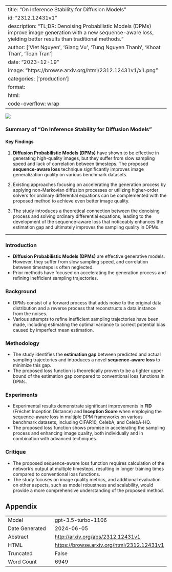 
---
title: "On Inference Stability for Diffusion Models"
id: "2312.12431v1"
description: "TL;DR: Denoising Probabilistic Models (DPMs) improve image generation with a new sequence-aware loss, yielding better results than traditional methods."
author: ['Viet Nguyen', 'Giang Vu', 'Tung Nguyen Thanh', 'Khoat Than', 'Toan Tran']
date: "2023-12-19"
image: "https://browse.arxiv.org/html/2312.12431v1/x1.png"
categories: ['production']
format:
  html:
    code-overflow: wrap
---

![](https://browse.arxiv.org/html/2312.12431v1/x1.png)

### Summary of "On Inference Stability for Diffusion Models"

#### Key Findings
1. **Diffusion Probabilistic Models (DPMs)** have shown to be effective in generating high-quality images, but they suffer from slow sampling speed and lack of correlation between timesteps. The proposed **sequence-aware loss** technique significantly improves image generalization quality on various benchmark datasets.
  
2. Existing approaches focusing on accelerating the generation process by applying non-Markovian diffusion processes or utilizing higher-order solvers for ordinary differential equations can be complemented with the proposed method to achieve even better image quality.

3. The study introduces a theoretical connection between the denoising process and solving ordinary differential equations, leading to the development of the sequence-aware loss that noticeably enhances the estimation gap and ultimately improves the sampling quality in DPMs.

---

### Introduction
- **Diffusion Probabilistic Models (DPMs)** are effective generative models. However, they suffer from slow sampling speed, and correlation between timesteps is often neglected.
- Prior methods have focused on accelerating the generation process and refining inefficient sampling trajectories.

### Background
- DPMs consist of a forward process that adds noise to the original data distribution and a reverse process that reconstructs a data instance from the noises.
- Various attempts to refine inefficient sampling trajectories have been made, including estimating the optimal variance to correct potential bias caused by imperfect mean estimation.

### Methodology
- The study identifies the **estimation gap** between predicted and actual sampling trajectories and introduces a novel **sequence-aware loss** to minimize this gap.
- The proposed loss function is theoretically proven to be a tighter upper bound of the estimation gap compared to conventional loss functions in DPMs.

### Experiments
- Experimental results demonstrate significant improvements in **FID** (Fréchet Inception Distance) and **Inception Score** when employing the sequence-aware loss in multiple DPM frameworks on various benchmark datasets, including CIFAR10, CelebA, and CelebA-HQ.
- The proposed loss function shows promise in accelerating the sampling process and enhancing image quality, both individually and in combination with advanced techniques.

### Critique
- The proposed sequence-aware loss function requires calculation of the network's output at multiple timesteps, resulting in longer training times compared to conventional loss functions.
- The study focuses on image quality metrics, and additional evaluation on other aspects, such as model robustness and scalability, would provide a more comprehensive understanding of the proposed method.

## Appendix

|          |          |
|----------|----------|
| Model     | gpt-3.5-turbo-1106       |
| Date Generated     | 2024-06-05       |
| Abstract | [http://arxiv.org/abs/2312.12431v1](http://arxiv.org/abs/2312.12431v1)        |
| HTML     | [https://browse.arxiv.org/html/2312.12431v1](https://browse.arxiv.org/html/2312.12431v1)       |
| Truncated       | False       |
| Word Count       | 6949       |